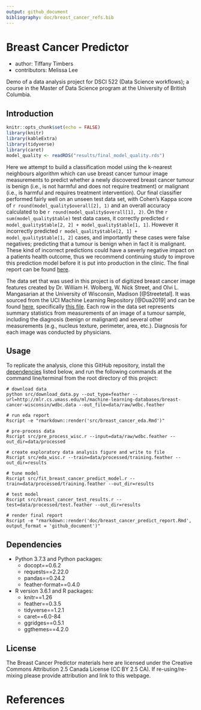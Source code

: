 ```yaml
---
output: github_document
bibliography: doc/breast_cancer_refs.bib
---
```


# Breast Cancer Predictor
- author: Tiffany Timbers
- contributors: Melissa Lee

Demo of a data analysis project for DSCI 522 (Data Science workflows); a course in the Master of Data Science program at the University of British Columbia.

## Introduction
```r
knitr::opts_chunk$set(echo = FALSE)
library(knitr)
library(kableExtra)
library(tidyverse)
library(caret)
model_quality <- readRDS("results/final_model_quality.rds")
```

Here we attempt to build a classification model using the k-nearest neighbours algorithm which can use breast cancer tumour image measurements to predict whether a newly discovered breast cancer tumour is benign (i.e., is not harmful and does not require treatment) or malignant (i.e., is harmful and requires treatment intervention). Our final classifier performed fairly well on an unseen test data set, with Cohen's Kappa score of `r round(model_quality$overall[2], 1)` and an overall accuracy calculated to be `r round(model_quality$overall[1], 2)`. On the `r sum(model_quality$table)` test data cases, it correctly predicted  `r model_quality$table[2, 2] + model_quality$table[1, 1]`. However it incorrectly predicted  `r model_quality$table[2, 1] + model_quality$table[1, 2]` cases, and importantly these cases were false negatives; predicting that a tumour is benign when in fact it is malignant. These kind of incorrect predictions could have a severly negative impact on a patients health outcome, thus we recommend continuing study to improve this prediction model before it is put into production in the clinic. The final report can be found [here](https://ttimbers.github.io/breast_cancer_predictor/doc/breast_cancer_predict_report.html).

The data set that was used in this project is of digitized breast cancer image features created by Dr. William H. Wolberg, W. Nick Street, and Olvi L. Mangasarian at the University of Wisconsin, Madison [@Streetetal].  It was sourced from the UCI Machine Learning Repository [@Dua2019] and can be found [here](https://archive.ics.uci.edu/ml/datasets/Breast+Cancer+Wisconsin+(Diagnostic)), specifically [this file](http://mlr.cs.umass.edu/ml/machine-learning-databases/breast-cancer-wisconsin/wdbc.data). Each row in the data set represents summary statistics from measurements of an image of a tumour sample, including the diagnosis (benign or malignant) and several other measurements (e.g., nucleus texture, perimeter, area, etc.). Diagnosis for each image was conducted by physicians. 

## Usage

To replicate the analysis, clone this GitHub repository, install the [dependencies](#dependencies) listed below, and run the following commands at the command line/terminal from the root directory of this project:

```
# download data
python src/download_data.py --out_type=feather --url=http://mlr.cs.umass.edu/ml/machine-learning-databases/breast-cancer-wisconsin/wdbc.data --out_file=data/raw/wdbc.feather

# run eda report
Rscript -e "rmarkdown::render('src/breast_cancer_eda.Rmd')"

# pre-process data 
Rscript src/pre_process_wisc.r --input=data/raw/wdbc.feather --out_dir=data/processed 

# create exploratory data analysis figure and write to file 
Rscript src/eda_wisc.r --train=data/processed/training.feather --out_dir=results

# tune model
Rscript src/fit_breast_cancer_predict_model.r --train=data/processed/training.feather --out_dir=results

# test model
Rscript src/breast_cancer_test_results.r --test=data/processed/test.feather --out_dir=results

# render final report
Rscript -e "rmarkdown::render('doc/breast_cancer_predict_report.Rmd', output_format = 'github_document')"
```

## Dependencies
- Python 3.7.3 and Python packages:
  - docopt==0.6.2
  - requests==2.22.0
  - pandas==0.24.2
  - feather-format==0.4.0
- R version 3.6.1 and R packages:
  - knitr==1.26
  - feather==0.3.5
  - tidyverse==1.2.1
  - caret==6.0-84
  - ggridges==0.5.1
  - ggthemes==4.2.0
  
## License
The Breast Cancer Predictor materials here are licensed under the Creative Commons Attribution 2.5 Canada License (CC BY 2.5 CA). If re-using/re-mixing please provide attribution and link to this webpage.

# References